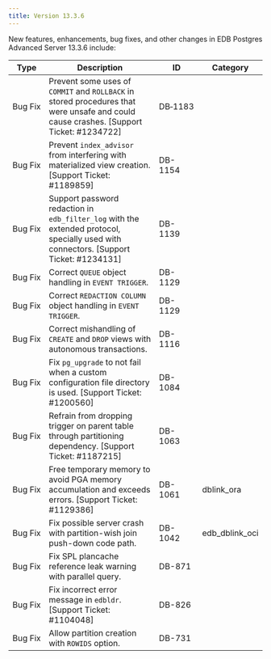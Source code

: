 ---
title: Version 13.3.6
---

New features, enhancements, bug fixes, and other changes in EDB Postgres Advanced Server 13.3.6 include:

| Type        | Description      | ID | Category |
| ----------- | ---------------- | -- | -------- |
| Bug&nbsp;Fix     | Prevent some uses of `COMMIT` and `ROLLBACK` in stored procedures that were unsafe and could cause crashes. [Support Ticket: #1234722] | DB&#8209;1183 | |
| Bug Fix     | Prevent `index_advisor` from interfering with materialized view creation. [Support Ticket: #1189859] | DB-1154 | |
| Bug Fix     | Support password redaction in `edb_filter_log` with the extended protocol, specially used with connectors. [Support Ticket: #1234131] | DB-1139 | |
| Bug Fix     | Correct `QUEUE` object handling in `EVENT TRIGGER`. | DB-1129 | |
| Bug Fix     | Correct `REDACTION COLUMN` object handling in `EVENT TRIGGER`. | DB-1129 | |
| Bug Fix     | Correct mishandling of `CREATE` and `DROP` views with autonomous transactions. | DB-1116 | |
| Bug Fix     | Fix `pg_upgrade` to not fail when a custom configuration file directory is used. [Support Ticket: #1200560] | DB-1084 | |
| Bug Fix     | Refrain from dropping trigger on parent table through partitioning dependency. [Support Ticket: #1187215] | DB-1063 | |
| Bug Fix     | Free temporary memory to avoid PGA memory accumulation and exceeds errors. [Support Ticket: #1129386] | DB-1061 | dblink_ora |
| Bug Fix     | Fix possible server crash with partition-wish join push-down code path. | DB-1042 | edb_dblink_oci |
| Bug Fix     | Fix SPL plancache reference leak warning with parallel query. | DB-871 | |
| Bug Fix     | Fix incorrect error message in `edbldr`. [Support Ticket: #1104048] | DB-826 | |
| Bug Fix     | Allow partition creation with `ROWIDS` option. | DB-731 | |
